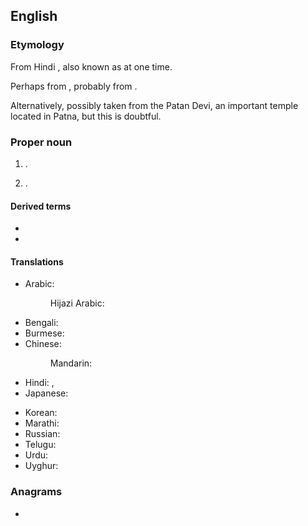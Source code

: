 {{also|patna}}
==English==
{{wikipedia}}

===Etymology===
From Hindi {{m|hi|पटना}}, also known as {{m|hi|पाटलिपुत्र}} at one time.

Perhaps from {{inh|hi|sa|पट्टन||town}}, probably from {{der|hi|dra}}.

Alternatively, possibly taken from the Patan Devi, an important temple located in Patna, but this is doubtful.

===Proper noun===
{{en-proper noun}}

# {{place|en|caplc|s/Bihar|c/India}}.
# {{place|en|district|s/Bihar|c/India|containing the city of the same name}}.

====Derived terms====
* {{l|en|Patna Division}}
* {{l|en|Patna rice}}

====Translations====
{{trans-top|state capital of Bihar, India}}
* Arabic:
*: Hijazi Arabic: {{t|acw|بطنة|tr=baṭna}}
* Bengali: {{t|bn|পাটনা}}
* Burmese: {{t|my|ပတ္တန}}
* Chinese:
*: Mandarin: {{t+|cmn|巴特那|tr=Bātènà|sc=Hani}}
* Hindi: {{t+|hi|पटना}}, {{t+|hi|पाटलिपुत्र|m}}
* Japanese: {{t|ja|パトナ|tr=Patona}}
{{trans-mid}}
* Korean: {{t|ko|^파트나}}
* Marathi: {{t|mr|पटना|n}}
* Russian: {{t+|ru|Патна|f}}
* Telugu: {{t|te|పాట్నా}}
* Urdu: {{t|ur|پٹنہ|tr=paṭnā}}
* Uyghur: {{t|ug|پاتنا}}
{{trans-bottom}}

===Anagrams===
* {{anagrams|en|a=aanpt|panta-}}